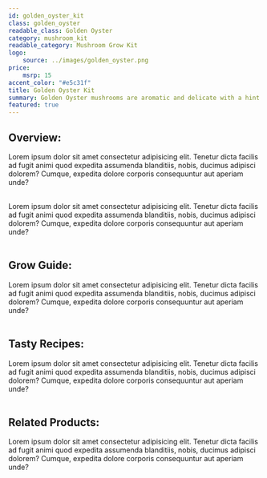 ```yaml
---
id: golden_oyster_kit
class: golden_oyster
readable_class: Golden Oyster
category: mushroom_kit
readable_category: Mushroom Grow Kit
logo:
    source: ../images/golden_oyster.png
price: 
    msrp: 15
accent_color: "#e5c31f"
title: Golden Oyster Kit
summary: Golden Oyster mushrooms are aromatic and delicate with a hint of nuttiness. 
featured: true
---
```


## Overview:

Lorem ipsum dolor sit amet consectetur adipisicing elit. Tenetur dicta facilis ad fugit animi quod expedita assumenda blanditiis, nobis, ducimus adipisci dolorem? Cumque, expedita dolore corporis consequuntur aut aperiam unde?<br/><br/>

Lorem ipsum dolor sit amet consectetur adipisicing elit. Tenetur dicta facilis ad fugit animi quod expedita assumenda blanditiis, nobis, ducimus adipisci dolorem? Cumque, expedita dolore corporis consequuntur aut aperiam unde?<br/><br/>

## Grow Guide:

Lorem ipsum dolor sit amet consectetur adipisicing elit. Tenetur dicta facilis ad fugit animi quod expedita assumenda blanditiis, nobis, ducimus adipisci dolorem? Cumque, expedita dolore corporis consequuntur aut aperiam unde?<br/><br/>

## Tasty Recipes:

Lorem ipsum dolor sit amet consectetur adipisicing elit. Tenetur dicta facilis ad fugit animi quod expedita assumenda blanditiis, nobis, ducimus adipisci dolorem? Cumque, expedita dolore corporis consequuntur aut aperiam unde?<br/><br/>

## Related Products:
Lorem ipsum dolor sit amet consectetur adipisicing elit. Tenetur dicta facilis ad fugit animi quod expedita assumenda blanditiis, nobis, ducimus adipisci dolorem? Cumque, expedita dolore corporis consequuntur aut aperiam unde?<br/><br/>